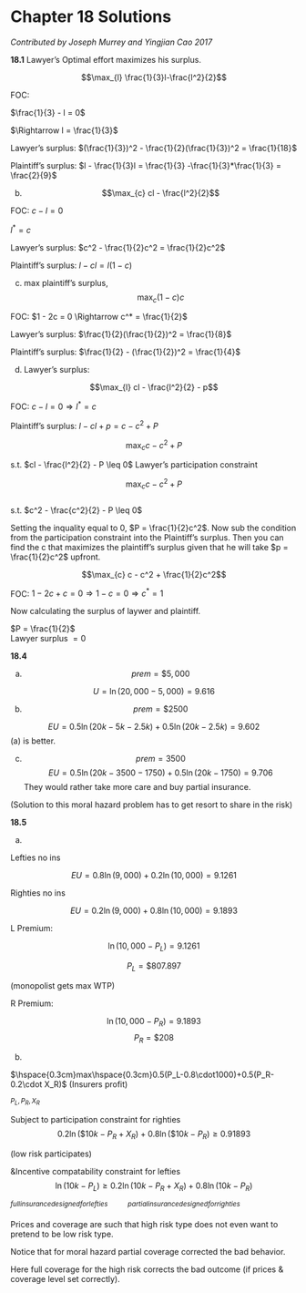 # Chapter 18 Solutions {-}

*Contributed by Joseph Murrey and Yingjian Cao  2017*

**18.1** Lawyer's Optimal effort maximizes his surplus.

$$\max_{l} \frac{1}{3}l-\frac{l^2}{2}$$

FOC:  

$\frac{1}{3}  - l = 0$

$\Rightarrow l = \frac{1}{3}$

Lawyer's surplus: $(\frac{1}{3})^2 - \frac{1}{2}(\frac{1}{3})^2 = \frac{1}{18}$

Plaintiff's surplus:    $l - \frac{1}{3}l = \frac{1}{3} -\frac{1}{3}*\frac{1}{3} = \frac{2}{9}$

b) $$\max_{c} cl - \frac{l^2}{2}$$

FOC:   $c - l = 0$

$l^* = c$  

Lawyer's surplus: $c^2 - \frac{1}{2}c^2 = \frac{1}{2}c^2$

Plaintiff's surplus: $l-cl=l(1-c)$

c) max plaintiff's surplus, $$\max_{c} (1-c)c$$

FOC: $1 - 2c = 0 \Rightarrow c^* = \frac{1}{2}$

Lawyer's surplus: $\frac{1}{2}(\frac{1}{2})^2 = \frac{1}{8}$

Plaintiff's surplus: $\frac{1}{2} - (\frac{1}{2})^2 = \frac{1}{4}$

d) Lawyer's surplus:

$$\max_{l} cl - \frac{l^2}{2} - p$$ 

FOC: $c - l = 0 \Rightarrow l^* = c$

Plaintiff's surplus: $l - cl + p  = c - c^2 + P$

$$\max_{c} c - c^2 + P$$   

s.t. $cl - \frac{l^2}{2} - P \leq 0$  Lawyer's participation constraint

$$\max_{c} c - c^2 + P$$   
s.t. $c^2 - \frac{c^2}{2} - P \leq 0$

Setting the inquality equal to 0, $P = \frac{1}{2}c^2$. Now sub the condition from the participation constraint into the Plaintiff's surplus. Then you can find the c that maximizes the plaintiff's surplus given that he will take $p = \frac{1}{2}c^2$ upfront. 

$$\max_{c} c - c^2 + \frac{1}{2}c^2$$

FOC: $1 - 2c + c = 0 \Rightarrow    1 -c = 0 \Rightarrow c^* = 1$

Now calculating the surplus of laywer and plaintiff.

$P = \frac{1}{2}$   
Lawyer surplus $= 0$





**18.4**  

(a)  
$$prem=\$5,000$$

$$U=\ln(20,000-5,000)=9.616$$

(b)  
$$prem=\$2500$$

$$EU=0.5\ln(20k-5k-2.5k)+0.5\ln(20k-2.5k)=9.602$$
\hspace{1.5cm}(a) is better.

(c)
$$prem=3500$$
$$EU=0.5\ln(20k-3500-1750)+0.5\ln(20k-1750)=9.706$$
\hspace{1.5cm}They would rather take more care and buy partial insurance.

(Solution to this moral hazard problem has to get resort to share in the risk)

**18.5**  

(a)  

Lefties no ins   

$$EU=0.8\ln(9,000)+0.2\ln(10,000)=9.1261$$

Righties no ins  

$$EU=0.2\ln(9,000)+0.8\ln(10,000)=9.1893$$


L Premium: 

$$\ln(10,000-P_L)=9.1261$$

$$P_L=\$807.897$$

(monopolist gets max WTP)

R Premium:

$$\ln(10,000-P_R)=9.1893$$
$$P_R=\$208$$

(b)

$\hspace{0.3cm}max\hspace{0.3cm}0.5(P_L-0.8\cdot1000)+0.5(P_R-0.2\cdot X_R)$ (Insurers profit)

$^{P_L,P_R,X_R}$

Subject to participation constraint for righties
$$0.2\ln(\$10k-P_R+X_R)+0.8\ln(\$10k-P_R)\geq0.91893$$

(low risk participates)

\&Incentive compatability constraint for lefties 
$$\ln(10k-P_L)\geq0.2\ln(10k-P_R+X_R)+0.8\ln(10k-P_R)$$

$^{full insurance designed for lefties}\hspace{1cm} ^{partial insurance designed for righties}$

Prices and coverage are such that high risk type does not even want to pretend to be low risk type.

Notice that for moral hazard partial coverage corrected the bad behavior.

Here full coverage for the high risk corrects the bad outcome (if prices \& coverage level set correctly).


